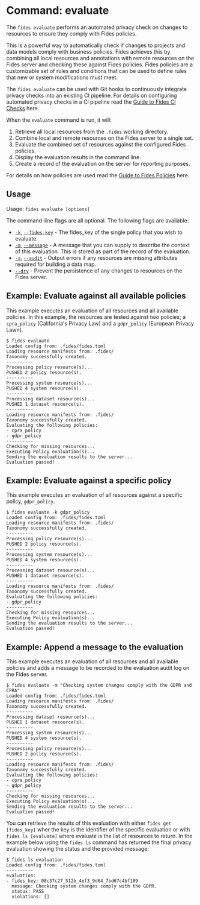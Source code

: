 
# Command: evaluate

The ```fides evaluate``` performs an automated privacy check on changes to resources to ensure they comply with Fides policies.

This is a powerful way to automatically check if changes to projects and data models comply with business policies. Fides achieves this by combining all local resources and annotations with remote resources on the Fides server and checking these against Fides policies. Fides policies are a customizable set of rules and conditions that can be used to define rules that new or system modifications must meet.

The ```fides evaluate``` can be used with Git hooks to continuously integrate privacy checks into an existing CI pipeline. For details on configuring automated privacy checks in a CI pipeline read the [Guide to Fides CI Checks](#LINK) here. 

When the ```evaluate``` command is run, it will:

1. Retrieve all local resources from the ```.fides``` working directory.
2. Combine local and remote resources on the Fides server to a single set.
3. Evaluate the combined set of resources against the configured Fides policies.
4. Display the evaluation results in the command line.
5. Create a record of the evaluation on the server for reporting purposes.

For details on how policies are used read the [Guide to Fides Policies](#LINK) here.

## Usage
Usage: ```fides evaluate [options]```

The command-line flags are all optional. The following flags are available:

* <span class="nx-absolute -nx-mt-20" id="k"></span>[```-k```](#k), [```--fides-key```](#k) - The fides_key of the single policy that you wish to evaluate.
* <span class="nx-absolute -nx-mt-20" id="m"></span>[```-m```](#m), [```--message```](#m) - A message that you can supply to describe the context of this evaluation. This is stored as part of the record of the evaluation.
* <span class="nx-absolute -nx-mt-20" id="a"></span>[```-a```](#a), [```--audit```](#a) - Output errors if any resources are missing attributes required for building a data map.
* <span class="nx-absolute -nx-mt-20" id="dry"></span>[```--dry```](#dry) - Prevent the persistence of any changes to resources on the Fides server.



## Example: Evaluate against all available policies
This example executes an evaluation of all resources and all available policies. In this example, the resources are tested against two policies; a ```cpra_policy``` (California's Privacy Law) and a ```gdpr_policy``` (European Privacy Lawn). 

```console
$ fides evaluate
Loaded config from: .fides/fides.toml
Loading resource manifests from: .fides/
Taxonomy successfully created.
----------
Processing policy resource(s)...
PUSHED 2 policy resource(s).
----------
Processing system resource(s)...
PUSHED 4 system resource(s).
----------
Processing dataset resource(s)...
PUSHED 1 dataset resource(s).
----------
Loading resource manifests from: .fides/
Taxonomy successfully created.
Evaluating the following policies:
- cpra_policy
- gdpr_policy
----------
Checking for missing resources...
Executing Policy evaluation(s)...
Sending the evaluation results to the server...
Evaluation passed!
```

## Example: Evaluate against a specific policy
This example executes an evaluation of all resources against a specific policy, ```gdpr_policy```.

```console
$ fides evaluate -k gdpr_policy
Loaded config from: .fides/fides.toml
Loading resource manifests from: .fides/
Taxonomy successfully created.
----------
Processing policy resource(s)...
PUSHED 2 policy resource(s).
----------
Processing system resource(s)...
PUSHED 4 system resource(s).
----------
Processing dataset resource(s)...
PUSHED 1 dataset resource(s).
----------
Loading resource manifests from: .fides/
Taxonomy successfully created.
Evaluating the following policies:
- gdpr_policy
----------
Checking for missing resources...
Executing Policy evaluation(s)...
Sending the evaluation results to the server...
Evaluation passed!
```

## Example: Append a message to the evaluation
This example executes an evaluation of all resources and all available policies and adds a message to be recorded to the evaluation audit log on the Fides server.

```console
$ fides evaluate -m "Checking system changes comply with the GDPR and CPRA"
Loaded config from: .fides/fides.toml
Loading resource manifests from: .fides/
Taxonomy successfully created.
----------
Processing dataset resource(s)...
PUSHED 1 dataset resource(s).
----------
Processing system resource(s)...
PUSHED 4 system resource(s).
----------
Processing policy resource(s)...
PUSHED 2 policy resource(s).
----------
Loading resource manifests from: .fides/
Taxonomy successfully created.
Evaluating the following policies:
- cpra_policy
- gdpr_policy
----------
Checking for missing resources...
Executing Policy evaluation(s)...
Sending the evaluation results to the server...
Evaluation passed!
```

You can retrieve the results of this evaluation with either ```fides get [fides_key]``` wher the key is the identifier of the specific evaluation or with ```fides ls [evaluate]``` where evaluate is the list of resources to return.
In the example below using the ```fides ls``` command has returned the final privacy evaluation showing the status and the provided message:

```console
$ fides ls evaluation
Loaded config from: .fides/fides.toml
----------
evaluation:
- fides_key: 08c37c27_512b_4ef3_9d64_7bd67c4bf189
  message: Checking system changes comply with the GDPR.
  status: PASS
  violations: []
  ```